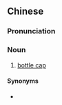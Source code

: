 {{also|瓶盖}}
==Chinese==
{{zh-forms|s=瓶盖}}

===Pronunciation===
{{zh-pron
|m=pínggài,er=y
|c=ping4 goi3
|cat=n
}}

===Noun===
{{zh-noun}}

# [[bottle cap]]

====Synonyms====
* {{qualifier|Cantonese}} {{zh-l|樽蓋}}